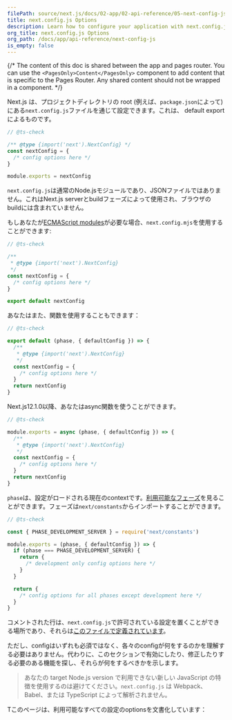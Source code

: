 ```yaml
---
filePath: source/next.js/docs/02-app/02-api-reference/05-next-config-js/index.mdx
title: next.config.js Options
description: Learn how to configure your application with next.config.js.
org_title: next.config.js Options
org_path: /docs/app/api-reference/next-config-js
is_empty: false
---
```


{/* The content of this doc is shared between the app and pages router. You can use the `<PagesOnly>Content</PagesOnly>` component to add content that is specific to the Pages Router. Any shared content should not be wrapped in a component. */}

 Next.js は、プロジェクトディレクトリの root (例えば、`package.json`によって)にある`next.config.js`ファイルを通じて設定できます。これは、 default export によるものです。

```js:next.config.js
// @ts-check

/** @type {import('next').NextConfig} */
const nextConfig = {
  /* config options here */
}

module.exports = nextConfig
```

`next.config.js`は通常のNode.jsモジュールであり、JSONファイルではありません。これはNext.js serverとbuildフェーズによって使用され、ブラウザのbuildには含まれていません。

もしあなたが[ECMAScript modules](https://nodejs.org/api/esm.html)が必要な場合、`next.config.mjs`を使用することができます:

```js:next.config.mjs
// @ts-check

/**
 * @type {import('next').NextConfig}
 */
const nextConfig = {
  /* config options here */
}

export default nextConfig
```

あなたはまた、関数を使用することもできます：

```js:next.config.mjs
// @ts-check

export default (phase, { defaultConfig }) => {
  /**
   * @type {import('next').NextConfig}
   */
  const nextConfig = {
    /* config options here */
  }
  return nextConfig
}
```

Next.js12.1.0以降、あなたはasync関数を使うことができます。

```js:next.config.js
// @ts-check

module.exports = async (phase, { defaultConfig }) => {
  /**
   * @type {import('next').NextConfig}
   */
  const nextConfig = {
    /* config options here */
  }
  return nextConfig
}
```

`phase`は、設定がロードされる現在のcontextです。[利用可能なフェーズ](https://github.com/vercel/next.js/blob/5e6b008b561caf2710ab7be63320a3d549474a5b/packages/next/shared/lib/constants.ts#L19-L23)を見ることができます。フェーズは`next/constants`からインポートすることができます。

```js
// @ts-check

const { PHASE_DEVELOPMENT_SERVER } = require('next/constants')

module.exports = (phase, { defaultConfig }) => {
  if (phase === PHASE_DEVELOPMENT_SERVER) {
    return {
      /* development only config options here */
    }
  }

  return {
    /* config options for all phases except development here */
  }
}
```

コメントされた行は、`next.config.js`で許可されている設定を置くことができる場所であり、それらは[このファイルで定義されています](https://github.com/vercel/next.js/blob/canary/packages/next/src/server/config-shared.ts)。

ただし、configはいずれも必須ではなく、各々のconfigが何をするのかを理解する必要はありません。代わりに、このセクションで有効にしたり、修正したりする必要のある機能を探し、それらが何をするべきかを示します。

> あなたの target Node.js version で利用できない新しい JavaScript の特徴を使用するのは避けてください。`next.config.js` は Webpack、Babel、または TypeScript によって解析されません。

Tこのページは、利用可能なすべての設定のoptionsを文書化しています：
